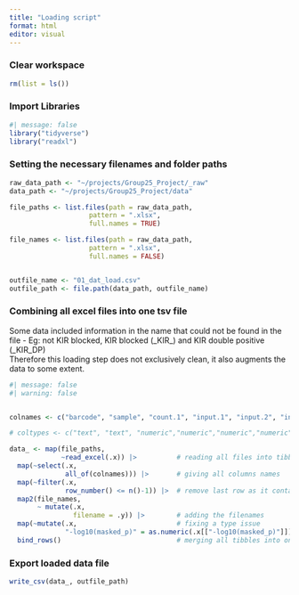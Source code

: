 ```yaml
---
title: "Loading script"
format: html
editor: visual
---
```


### Clear workspace

```r
rm(list = ls())
```

### Import Libraries

```r
#| message: false
library("tidyverse")
library("readxl")
```

### Setting the necessary filenames and folder paths

```r

raw_data_path <- "~/projects/Group25_Project/_raw"
data_path <- "~/projects/Group25_Project/data"

file_paths <- list.files(path = raw_data_path,
                    pattern = ".xlsx",
                    full.names = TRUE)

file_names <- list.files(path = raw_data_path,
                    pattern = ".xlsx",
                    full.names = FALSE)


outfile_name <- "01_dat_load.csv"
outfile_path <- file.path(data_path, outfile_name)

```

### Combining all excel files into one tsv file

Some data included information in the name that could not be found in the file - Eg: not KIR blocked, KIR blocked (\_KIR\_) and KIR double positive (\_KIR_DP)\
Therefore this loading step does not exclusively clean, it also augments the data to some extent.

```r
#| message: false
#| warning: false


colnames <- c("barcode", "sample", "count.1", "input.1", "input.2", "input.3", "log_fold_change", "p", "-log10(p)", "masked_p (p = 1 if logFC < 0)", "-log10(masked_p)", "count.normalised (edgeR)", "input.normalised (edgeR)", "Number", "HLA", "Protein", "Peptide")

# coltypes <- c("text", "text", "numeric","numeric","numeric","numeric","numeric","numeric","numeric","numeric","numeric","numeric","numeric","numeric", "text", "text", "text")

data_ <- map(file_paths, 
             ~read_excel(.x)) |>          # reading all files into tibbles
  map(~select(.x,
              all_of(colnames))) |>       # giving all columns names
  map(~filter(.x,
              row_number() <= n()-1)) |>  # remove last row as it contained a formula
  map2(file_names,
       ~ mutate(.x,
                filename = .y)) |>        # adding the filenames
  map(~mutate(.x,                         # fixing a type issue
              "-log10(masked_p)" = as.numeric(.x[["-log10(masked_p)"]]))) |>
  bind_rows()                             # merging all tibbles into one

```

### Export loaded data file

```r

write_csv(data_, outfile_path)

```
